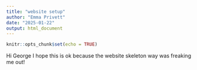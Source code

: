 ```yaml
---
title: "website setup"
author: "Emma Privett"
date: "2025-01-22"
output: html_document
---
```


```r
knitr::opts_chunk$set(echo = TRUE)
```

Hi George I hope this is ok because the website skeleton way was freaking me out!


